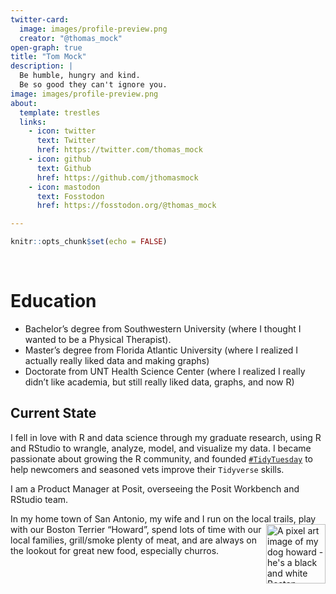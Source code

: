 ```yaml
---
twitter-card:
  image: images/profile-preview.png
  creator: "@thomas_mock"
open-graph: true
title: "Tom Mock"
description: |
  Be humble, hungry and kind. 
  Be so good they can't ignore you.
image: images/profile-preview.png
about:
  template: trestles
  links:
    - icon: twitter
      text: Twitter
      href: https://twitter.com/thomas_mock
    - icon: github
      text: Github
      href: https://github.com/jthomasmock
    - icon: mastodon
      text: Fosstodon
      href: https://fosstodon.org/@thomas_mock

---
```


```r
knitr::opts_chunk$set(echo = FALSE)
```


<script type="text/javascript" src="https://cdnjs.buymeacoffee.com/1.0.0/button.prod.min.js" data-name="bmc-button" data-slug="thomasmock" data-color="#5F7FFF" data-emoji=""  data-font="Lato" data-text="Buy me a coffee" data-outline-color="#000000" data-font-color="#ffffff" data-coffee-color="#FFDD00" ></script>

<br>

# Education

* Bachelor's degree from Southwestern University (where I thought I wanted to be a Physical Therapist).
* Master's degree from Florida Atlantic University (where I realized I actually really liked data and making graphs)
* Doctorate from UNT Health Science Center (where I realized I really didn't like academia, but still really liked data, graphs, and now R)

## Current State

I fell in love with R and data science through my graduate research, using R and RStudio to wrangle, analyze, model, and visualize my data. I became passionate about growing the R community, and founded [`#TidyTuesday`](https://github.com/rfordatascience/tidytuesday/blob/master/README.md) to help newcomers and seasoned vets improve their `Tidyverse` skills.

I am a Product Manager at Posit, overseeing the Posit Workbench and RStudio team.

In my home town of San Antonio, my wife and I run on the local trails, play with our Boston Terrier “Howard”,<img align="right" width="95" alt="A pixel art image of my dog howard - he's a black and white Boston Terrier" src="howard.png">  spend lots of time with our local families, grill/smoke plenty of meat, and are always on the lookout for great new food, especially churros. 